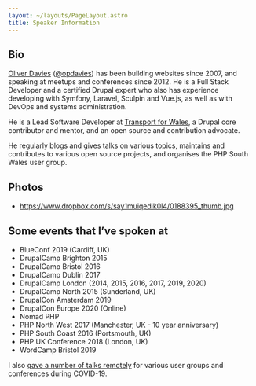 ```yaml
---
layout: ~/layouts/PageLayout.astro
title: Speaker Information
---
```


## Bio

<a href="https://www.oliverdavies.uk">Oliver Davies</a> (<a href="https://twitter.com/opdavies">@opdavies</a>) has been building websites since 2007, and speaking at meetups and conferences since 2012. He is a Full Stack Developer and a certified Drupal expert who also has experience developing with Symfony, Laravel, Sculpin and Vue.js, as well as with DevOps and systems administration.

He is a Lead Software Developer at <a href="https://tfw.wales/?%20utm_source=oliverdavies.uk&utm_medium=speaker-information">Transport for Wales</a>, a Drupal core contributor and mentor, and an open source and contribution advocate.

He regularly blogs and gives talks on various topics, maintains and contributes to various open source projects, and organises the PHP South Wales user group.

## Photos

- https://www.dropbox.com/s/say1muiqedik0l4/0188395_thumb.jpg

## Some events that I’ve spoken at

- BlueConf 2019 (Cardiff, UK)
- DrupalCamp Brighton 2015
- DrupalCamp Bristol 2016
- DrupalCamp Dublin 2017
- DrupalCamp London (2014, 2015, 2016, 2017, 2019, 2020)
- DrupalCamp North 2015 (Sunderland, UK)
- DrupalCon Amsterdam 2019
- DrupalCon Europe 2020 (Online)
- Nomad PHP
- PHP North West 2017 (Manchester, UK - 10 year anniversary)
- PHP South Coast 2016 (Portsmouth, UK)
- PHP UK Conference 2018 (London, UK)
- WordCamp Bristol 2019

I also [gave a number of talks remotely](/blog/speaking-remotely-during-lockdown) for various user groups and conferences during COVID-19.
